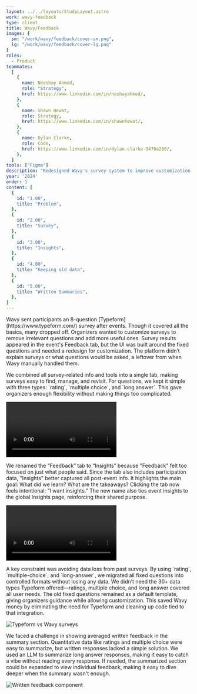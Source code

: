 ```yaml
---
layout: ../../layouts/StudyLayout.astro
work: wavy-feedback
type: client
title: Wavy/Feedback
images: {
  sm: "/work/wavy/feedback/cover-sm.png",
  lg: "/work/wavy/feedback/cover-lg.png"
}
roles: 
  - Product
teammates:
  [
    {
      name: Neeshay Ahmed,
      role: "Strategy",
      href: https://www.linkedin.com/in/neshayahmed/,
    },
    {
      name: Shawn Hewat,
      role: Strategy,
      href: https://www.linkedin.com/in/shawnhewat/,
    },
    {
      name: Dylan Clarke,
      role: Code,
      href: https://www.linkedin.com/in/dylan-clarke-9476a280/,
    },
  ]
tools: ["Figma"]
description: "Redesigned Wavy's survey system to improve customization and streamline feedback collection. The new survey tab consolidates all tools and offers three question types: rating, multiple choice, and long answer. We rebranded the 'Feedback' tab to 'Insights' for better clarity, and introduced an LLM for summarizing written responses. This update preserved old data while eliminating reliance on Typeform, cutting costs and improving usability."
year: '2024'
order: 1
content: [
  {
    id: "1.00",
    title: "Problem",
  },
  {
    id: "2.00",
    title: "Survey",
  },
  {
    id: "3.00",
    title: "Insights",
  },
  {
    id: "4.00",
    title: "Keeping old data",
  },
  {
    id: "5.00",
    title: "Written Summaries",
  },
]
---
```



<Section id="1.00" title='Problem'>
  <Fragment slot="context">
    Wavy sent participants an 8-question [Typeform](https://www.typeform.com/) survey after events. Though it covered all the basics, many dropped off. Organizers wanted to customize surveys to remove irrelevant questions and add more useful ones. Survey results appeared in the event's Feedback tab, but the UI was built around the fixed questions and needed a redesign for customization. The platform didn’t explain surveys or what questions would be asked, a leftover from when Wavy manually handled them.
  </Fragment>
</Section>
<Section id="2.00" title='Survey'>
  <p slot="context">We combined all survey-related info and tools into a single tab, making surveys easy to find, manage, and revisit. For questions, we kept it simple with three types: `rating`, `multiple choice`, and `long answer`. This gave organizers enough flexibility without making things too complicated.</p>
  <Video 
    id= "2.01"
    src="/work/wavy/feedback/survey-video.mp4"
    alt="Survey tab"
    fit="cover"
    span={{ base: 12, md: 10 }}
    isPadded={{ base: false, md: true }}
    hasBorder={{ base: true, md: false }}
  />
  <Carousel
    slides={[
      {
        id: "2.02",
        src: "/work/wavy/feedback/survey-summary.png",
        alt: "Summary",
      },
      {
        id: "2.03",
        src: "/work/wavy/feedback/survey-responses.png",
        alt: "Responses",
      },
      {
        id: "2.04",
        src: "/work/wavy/feedback/survey-responses-filtered.png",
        alt: "Responses, filtered",
      },
      {
        id: "2.05",
        src: "/work/wavy/feedback/survey-public.png",
        alt: "Public",
      },
      {
        id: "2.06",
        src: "/work/wavy/feedback/survey-empty.png",
        alt: "Empty",
      },
    ]}
    span={{ base: 12, md: 8 }}
    orientation="3/2"
    fit="cover"
  />
  <Carousel
    orientation="vertical"
    slides={[
      {
        id: "2.07",
        src: "/work/wavy/feedback/survey-summary-mobile.png",
        alt: "Summary, mobile",
      },
      {
        id: "2.08",
        src: "/work/wavy/feedback/survey-responses-mobile.png",
        alt: "Responses, mobile",
      },
      {
        id: "2.09",
        src: "/work/wavy/feedback/survey-responses-filtered-mobile.png",
        alt: "Responses, filtered, mobile",
      },
      {
        id: "2.10",
        src: "/work/wavy/feedback/survey-questions-mobile.png",
        alt: "Questions, mobile",
      },
      {
        id: "2.11",
        src: "/work/wavy/feedback/survey-public-mobile.png",
        alt: "Public, mobile",
      },
      {
        id: "2.12",
        src: "/work/wavy/feedback/survey-edit-mobile.png",
        alt: "Edit, mobile",
      },
    ]}
    classes="sm:hidden"
    fullBleed={{ base: true, lg: false }}
    isPadded={false}
  />
  <Row classes="hidden sm:grid">
    <Image
      id="2.07"
      src="/work/wavy/feedback/survey-summary-mobile.png"
      alt="Summary, mobile"
      span={{ base: 6, md: 4 }}
      orientation="vertical"
      isFullBleed={true}
    />
    <Image
      id="2.08"
      src="/work/wavy/feedback/survey-responses-mobile.png"
      alt="Responses, mobile"
      span={{ base: 6, md: 4 }}
      orientation="vertical"
      isFullBleed={true}
    />
    <Image
      id="2.09"
      src="/work/wavy/feedback/survey-responses-filtered-mobile.png"
      alt="Responses, filtered, mobile"
      span={{ base: 6, md: 4 }}
      orientation="vertical"
      isFullBleed={true}
    />
    <Image
      id="2.10"
      src="/work/wavy/feedback/survey-questions-mobile.png"
      alt="Questions, mobile"
      span={{ base: 6, md: 4 }}
      orientation="vertical"
      isFullBleed={true}
    />
    <Image
      id="2.11"
      src="/work/wavy/feedback/survey-public-mobile.png"
      alt="Public, mobile"
      span={{ base: 6, md: 4 }}
      orientation="vertical"
      isFullBleed={true}
    />
    <Image
      id="2.12"
      src="/work/wavy/feedback/survey-edit-mobile.png"
      alt="Edit, mobile"
      span={{ base: 6, md: 4 }}
      orientation="vertical"
      isFullBleed={true}
    />
  </Row>
  <Carousel
    slides={[
      {
        id: "2.13",
        src: "/work/wavy/feedback/survey-edit.png",
        alt: "Edit",
      },
      {
        id: "2.14",
        src: "/work/wavy/feedback/survey-edit-multiple-choice.png",
        alt: "Edit, multiple choice",
      },
      {
        id: "2.15",
        src: "/work/wavy/feedback/survey-edit-long-answer.png",
        alt: "Edit, long answer",
      },
    ]}
    span={{ base: 12, md: 8 }}
    orientation="3/2"
    fit="cover"
  />
</Section>
<Section id="3.00" title='Insights'>
  <p slot="context">We renamed the “Feedback” tab to “Insights” because "Feedback" felt too focused on just what people said. Since the tab also includes participation data, "Insights" better captured all post-event info. It highlights the main goal: What did we learn? What are the takeaways? Clicking the tab now feels intentional: “I want insights.” The new name also ties event insights to the global Insights page, reinforcing their shared purpose.</p>
  <Video 
    id= "3.01"
    src="/work/wavy/feedback/insights-video.mp4"
    alt="Insights tab"
    span={{ base: 12, md: 10 }}
    isPadded={{ base: false, md: true }}
    hasBorder={{ base: true, md: false }}
  />
  <Carousel
    slides={[
      {
        id: "3.02",
        src: "/work/wavy/feedback/insights.png",
        alt: "Participation",
      },
      {
        id: "3.03",
        src: "/work/wavy/feedback/insights-feedback.png",
        alt: "Feedback",
      },
      {
        id: "3.04",
        src: "/work/wavy/feedback/insights-public.png",
        alt: "Public",
      },
      {
        id: "3.05",
        src: "/work/wavy/feedback/insights-empty.png",
        alt: "Empty",
      },
    ]}
    span={{ base: 12, md: 8 }}
    orientation="3/2"
    fit="cover"
  />
  <Carousel
    orientation="vertical"
    slides={[
      {
        id: "3.06",
        src: "/work/wavy/feedback/insights-mobile.png",
        alt: "Tldr & Participation, mobile",
      },
      {
        id: "3.07",
        src: "/work/wavy/feedback/insights-feedback-mobile.png",
        alt: "Feedback, mobile",
      },
      {
        id: "3.08",
        src: "/work/wavy/feedback/insights-public-mobile.png",
        alt: "Public, mobile",
      },
    ]}
    classes="sm:hidden"
    fullBleed={{ base: true, lg: false }}
    isPadded={false}
  />
  <Row classes="hidden sm:grid">
    <Image
      id="3.06"
      src="/work/wavy/feedback/insights-mobile.png"
      alt="Tldr & Participation, mobile"
      span={{ base: 6, md: 4 }}
      orientation="vertical"
      isFullBleed={true}
    />
    <Image
      id="3.07"
      src="/work/wavy/feedback/insights-feedback-mobile.png"
      alt="Feedback, mobile"
      span={{ base: 6, md: 4 }}
      orientation="vertical"
      isFullBleed={true}
    />
    <Image
      id="3.08"
      src="/work/wavy/feedback/insights-public-mobile.png"
      alt="Public, mobile"
      span={{ base: 6, md: 4 }}
      orientation="vertical"
      isFullBleed={true}
    />
  </Row>
</Section>
<Section id="4.00" title='Keeping old data'>
  <p slot="context">A key constraint was avoiding data loss from past surveys. By using `rating`, `multiple-choice`, and `long-answer`, we migrated all fixed questions into controlled formats without losing any data. We didn’t need the 30+ data types Typeform offered—ratings, multiple choice, and long answer covered all user needs. The old fixed questions remained as a default template, giving organizers guidance while allowing customization. This saved Wavy money by eliminating the need for Typeform and cleaning up code tied to that integration.</p>
  <Image
    id="4.01"
    src="/work/wavy/feedback/backwards-compatability.png"
    alt="Typeform vs Wavy surveys"
    fit="cover"
    span={{ base: 12, md: 10, lg: 8 }}
    isPadded={{ base: false, md: true }}
    hasBorder={{ base: true, md: false }}
    withContainer
   />
</Section>
<Section id="5.00" title='Written Summaries'>
  <p slot="context">We faced a challenge in showing averaged written feedback in the summary section. Quantitative data like ratings and multiple choice were easy to summarize, but written responses lacked a simple solution. We used an LLM to summarize long answer responses, making it easy to catch a vibe without reading every response. If needed, the summarized section could be expanded to view individual feedback, making it easy to dive deeper when the summary wasn't enough.</p>
  <Image
    id="5.01"
    src="/work/wavy/feedback/written-feedback.png"
    alt="Written feedback component"
    span={{ base: 12, md: 10, lg: 8 }}
    isPadded={{ base: false, md: true }}
    withContainer
   />
</Section>